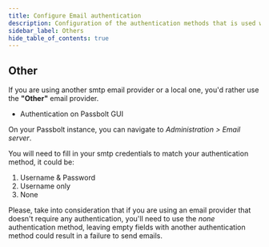 ```yaml
---
title: Configure Email authentication
description: Configuration of the authentication methods that is used with SMTP
sidebar_label: Others
hide_table_of_contents: true
---
```


<EmailServerConfigurationIntroduction/>

## Other

If you are using another smtp email provider or a local one, you'd rather use the **"Other"** email provider.

- Authentication on Passbolt GUI

On your Passbolt instance, you can navigate to *Administration > Email server*.

You will need to fill in your smtp credentials to match your authentication method, it could be:

1. Username & Password
2. Username only
3. None

Please, take into consideration that if you are using an email provider that doesn't require any authentication, you'll need to use the *none* authentication method, leaving empty fields with another authentication method could result in a failure to send emails.

<TestYourEmailConfiguration/>
